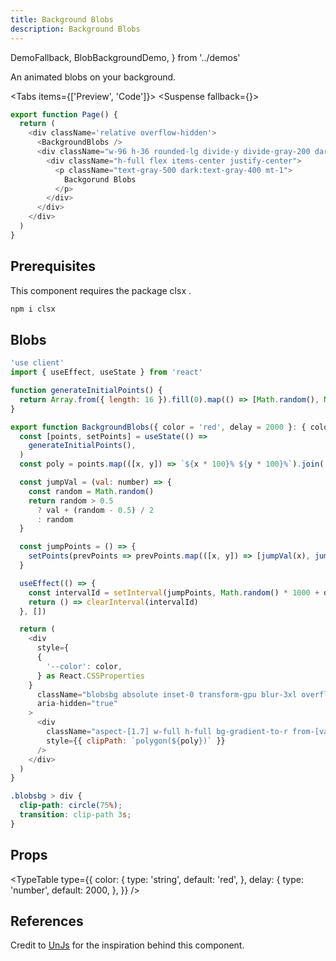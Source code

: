 ```yaml
---
title: Background Blobs
description: Background Blobs
---
```


  DemoFallback,
  BlobBackgroundDemo,
} from '../demos'


An animated blobs on your background.

<Tabs items={['Preview', 'Code']}>
  <Tab value="Preview">
  <Suspense fallback={<DemoFallback/>}>
    <BlobBackgroundDemo />
  </Suspense>
  </Tab>
  <Tab value="Code">
  ```js
  export function Page() {
    return (
      <div className='relative overflow-hidden'>
        <BackgroundBlobs />
        <div className="w-96 h-36 rounded-lg divide-y divide-gray-200 dark:divide-gray-800 ring-gray-200 dark:ring-gray-800 ring-0 shadow backdrop-blur-xl bg-white/60 dark:bg-gray-900/60 backdrop-saturate-200">
          <div className="h-full flex items-center justify-center">
            <p className="text-gray-500 dark:text-gray-400 mt-1">
              Backgorund Blobs
            </p>
          </div>
        </div>
      </div>
    )
  }
  ```
  </Tab>
</Tabs>

## Prerequisites

This component requires the package clsx .

```sh
npm i clsx
```

## Blobs

```js title="background-blobs.tsx"
'use client'
import { useEffect, useState } from 'react'

function generateInitialPoints() {
  return Array.from({ length: 16 }).fill(0).map(() => [Math.random(), Math.random()])
}

export function BackgroundBlobs({ color = 'red', delay = 2000 }: { color?: string, delay?: number }) {
  const [points, setPoints] = useState(() =>
    generateInitialPoints(),
  )
  const poly = points.map(([x, y]) => `${x * 100}% ${y * 100}%`).join(', ')

  const jumpVal = (val: number) => {
    const random = Math.random()
    return random > 0.5
      ? val + (random - 0.5) / 2
      : random
  }

  const jumpPoints = () => {
    setPoints(prevPoints => prevPoints.map(([x, y]) => [jumpVal(x), jumpVal(y)]))
  }

  useEffect(() => {
    const intervalId = setInterval(jumpPoints, Math.random() * 1000 + delay)
    return () => clearInterval(intervalId)
  }, [])

  return (
    <div
      style={
      {
        '--color': color,
      } as React.CSSProperties
    }
      className="blobsbg absolute inset-0 transform-gpu blur-3xl overflow-hidden pointer-events-none"
      aria-hidden="true"
    >
      <div
        className="aspect-[1.7] w-full h-full bg-gradient-to-r from-[var(--color)] to-white/10 lg:opacity-50"
        style={{ clipPath: `polygon(${poly})` }}
      />
    </div>
  )
}
```

```css title="global.css"
.blobsbg > div {
  clip-path: circle(75%);
  transition: clip-path 3s;
}
```

## Props

<TypeTable
  type={{
    color: {
      type: 'string',
      default: 'red',
    },
    delay: {
      type: 'number',
      default: 2000,
    },
  }}
/>

## References

Credit to [UnJs](https://github.com/unjs/undocs/blob/main/app/components/LandingBackground.vue) for the inspiration behind this component.